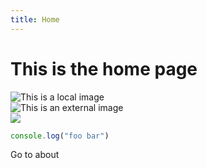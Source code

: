 ```yaml
---
title: Home
---
```


<H1>This is the home page</H1>

<Div data-cy="local-image">
  <Image src="placeholder.jpg" alt="This is a local image" />
</Div>

<Div data-cy="external-image">
  <Image
    src="https://via.placeholder.com/150"
    alt="This is an external image"
  />
</Div>

<Div data-cy="no-image">
  <Image src="does-not-exit.jpg" />
</Div>

```js
console.log("foo bar")
```

<ButtonLink to="/about-us">Go to about</ButtonLink>
